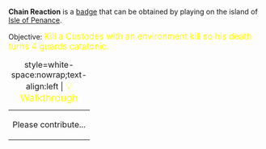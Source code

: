'''Chain Reaction''' is a [[Badges|badge]] that can be obtained by playing on the island of [[Isle of Penance]].

Objective: <big style="color:yellow">Kill a Custodes with an environment kill so his death turns 4 guards catatonic.</big>

{| class="mw-collapsible mw-collapsed"
|+ style=white-space:nowrap;text-align:left | <big style="color:yellow">💡 Walkthrough</big>
|-
| Please contribute...
|}